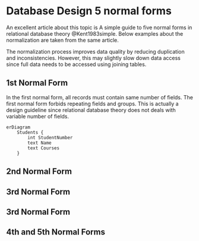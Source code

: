 # Database Design 5 normal forms

An excellent article about this topic is A simple guide to five normal forms in relational database theory @Kent1983simple.
Below examples about the normalization are taken from the same article.

The normalization process improves data quality by reducing duplication and inconsistencies.
However, this may slightly slow down data access since full data needs to be accessed using joining tables.

## 1st Normal Form

In the first normal form, all records must contain same number of fields.
The first normal form forbids repeating fields and groups.
This is actually a design guideline since relational database theory does not deals with variable number of fields.

```mermaid
erDiagram
    Students {
        int StudentNumber
        text Name
        text Courses
    }
```



## 2nd Normal Form


## 3rd Normal Form


## 3rd Normal Form


## 4th and 5th Normal Forms



